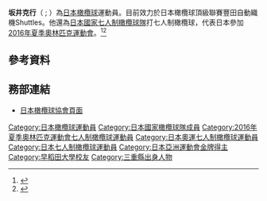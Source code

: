 {{infobox Rugby biography
|image=
|image_size=
|caption=
|birthname=
|birth_date={{bda|1988|9|7}}
|birth_place=
|height={{height|m=1.72}}
|weight={{Unit weight|kg|85}}
|ru_position=翼鋒
|ru_amateuryears=
|ru_amateurclubs=
|ru_clubyears={{nowrap|2013-至今}}
|ru_proclubs={{nowrap|[[豐田自動織機Shuttles|豐田自動織機]]}}
|ru_clubcaps=18
|ru_clubpoints=(45)
|ru_nationalyears=
|ru_nationalteam=
|ru_nationalcaps=
|ru_nationalpoints=
|ru_sevensnationalyears=
|ru_sevensnationalteam={{nrut7|Japan}}
|ru_sevensnationalcomp=}}

'''坂井克行'''（{{jpn|j=さかい かつゆき|rm=Katsuyuki Sakai}} ; {{bd|1988年|9月7日}}）為[[日本|日本]][[橄欖球|橄欖球]]運動員。目前效力於日本橄欖球頂級聯賽豐田自動織機Shuttles。他還為[[日本國家七人制橄欖球隊|日本國家七人制橄欖球隊]]打七人制橄欖球，代表日本參加[[2016年夏季奧林匹克運動會|2016年夏季奧林匹克運動會]]。<ref>{{Cite web |url=https://www.rio2016.com/en/athlete/katsuyuki-sakai |title=SAKAI Katsuyuki |website=Rio 2016 |access-date=2016-08-07 |deadurl=yes |archiveurl=https://web.archive.org/web/20160806080720/https://www.rio2016.com/en/athlete/katsuyuki-sakai |archivedate=2016-08-06 }}</ref><ref>{{Cite web|url=http://www.planetrugby.com/news/japan-announce-olympic-sevens-squads/|title=Japan announce Olympic Sevens squads|last=|first=|date=2016-07-18|website=Planetrugby.com|publisher=|language=en-US|access-date=2016-08-07|archive-date=2018-09-05|archive-url=https://web.archive.org/web/20180905102055/https://www.planetrugby.com/news/japan-announce-olympic-sevens-squads/|dead-url=no}}</ref>

== 參考資料==
{{Reflist}}

== 務部連結 ==
* [https://web.archive.org/web/20160823030820/http://en.rugby-japan.jp/sevens/member/detail/220672/ 日本橄欖球協會頁面]


{{DEFAULTSORT:Sakai, Katsuyuki}}


[[Category:日本橄欖球運動員|Category:日本橄欖球運動員]]
[[Category:日本國家橄欖球隊成員|Category:日本國家橄欖球隊成員]]
[[Category:2016年夏季奧林匹克運動會七人制橄欖球運動員|Category:2016年夏季奧林匹克運動會七人制橄欖球運動員]]
[[Category:日本奧運七人制橄欖球運動員|Category:日本奧運七人制橄欖球運動員]]
[[Category:日本七人制橄欖球運動員|Category:日本七人制橄欖球運動員]]
[[Category:日本亞洲運動會金牌得主|Category:日本亞洲運動會金牌得主]]
[[Category:早稻田大學校友|Category:早稻田大學校友]]
[[Category:三重縣出身人物|Category:三重縣出身人物]]